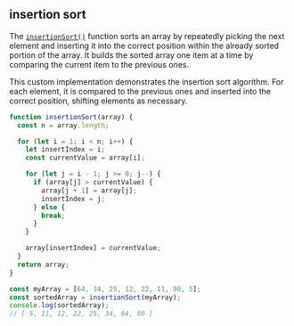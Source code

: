 
## insertion sort

The [`insertionSort()`](https://www.w3schools.com/dsa/dsa_algo_insertionsort.php) function sorts an array by
repeatedly picking the next element and inserting it into the correct position within the already sorted portion of the array.
It builds the sorted array one item at a time by comparing the current item to the previous ones.

This custom implementation demonstrates the insertion sort algorithm. For each element, it is compared to the previous ones and
inserted into the correct position, shifting elements as necessary.

```js filename="intersection sort" copy
function insertionSort(array) {
  const n = array.length;

  for (let i = 1; i < n; i++) {
    let insertIndex = i;
    const currentValue = array[i];

    for (let j = i - 1; j >= 0; j--) {
      if (array[j] > currentValue) {
        array[j + 1] = array[j];
        insertIndex = j;
      } else {
        break;
      }
    }

    array[insertIndex] = currentValue;
  }
  return array;
}

const myArray = [64, 34, 25, 12, 22, 11, 90, 5];
const sortedArray = insertionSort(myArray);
console.log(sortedArray);
// [ 5, 11, 12, 22, 25, 34, 64, 90 ]
```
